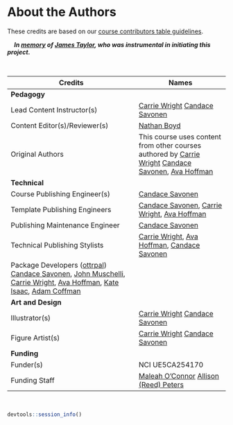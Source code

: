 
# About the Authors {-}

These credits are based on our [course contributors table guidelines](https://www.ottrproject.org/more_features.html#giving-credits-to-contributors).

&nbsp;
&nbsp;
***In [memory](https://galaxyproject.org/jxtx/) of [James Taylor](https://genomebiology.biomedcentral.com/articles/10.1186/s13059-020-02016-0), who was instrumental in initiating this project.***

&nbsp;


|Credits|Names|
|-------|-----|
|**Pedagogy**||
|Lead Content Instructor(s)|[Carrie Wright] [Candace Savonen]|
|Content Editor(s)/Reviewer(s) | [Nathan Boyd]|
|Original Authors| This course uses content from other courses authored by [Carrie Wright] [Candace Savonen], [Ava Hoffman]|
|**Technical**||
|Course Publishing Engineer(s)|[Candace Savonen]|
|Template Publishing Engineers|[Candace Savonen], [Carrie Wright], [Ava Hoffman]|
|Publishing Maintenance Engineer|[Candace Savonen]|
|Technical Publishing Stylists|[Carrie Wright], [Ava Hoffman], [Candace Savonen]|
|Package Developers ([ottrpal]) [Candace Savonen], [John Muschelli], [Carrie Wright], [Ava Hoffman], [Kate Isaac], [Adam Coffman]|
|**Art and Design**||
|Illustrator(s)| [Carrie Wright] [Candace Savonen]|
|Figure Artist(s)| [Carrie Wright] [Candace Savonen]|
|**Funding**||
|Funder(s)| NCI UE5CA254170|
|Funding Staff| [Maleah O'Connor] [Allison (Reed) Peters]|

&nbsp;

```r
devtools::session_info()
```

<!-- Author information -->

[Nathan Boyd]: https://datascience.cancer.gov/about/staff-directory/nathan-boyd
[John Muschelli]: https://johnmuschelli.com/
[Candace Savonen]: https://www.cansavvy.com/
[Carrie Wright]: https://carriewright11.github.io/
[Ava Hoffman]: https://www.avahoffman.com/
[Kate Isaac]: https://kweav.github.io/
[Maleah O'Connor]: https://www.linkedin.com/in/maleah-o-connor/
[Adam Coffman]: https://github.com/acoffman
[Allison (Reed) Peters]: https://www.linkedin.com/in/allisonrpeters/
<!-- Links -->

[ottrpal]: https://github.com/jhudsl/ottrpal

<!-- Fill out this table using these instructions: https://github.com/jhudsl/OTTR_Template/wiki/How-to-give-credits

For JHU courses, You will need to add Ira as a credit:

|Content Publisher|[Ira Gooding]|
...
[Ira Gooding]: https://publichealth.jhu.edu/faculty/4130/ira-gooding
-->
